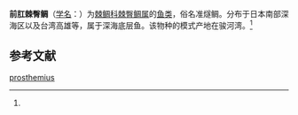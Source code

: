 {{Speciesbox
| name = 前肛棘臀鲷
| status = 
| status_system = 
| image = 
| genus = Paratrachichthys
| species = prosthemius
| authority = (Jordan et Fowler, 1902)<ref name='id6883'>{{cite web| url =http://www.bioinfo.cn/db05/BjdwSpecies.php?action=view&id=6883| title =前肛棘臀鲷| work =《中国动物物种编目数据库》| publisher =中国科学院微生物研究所| author =中国科学院动物研究所| accessdate =2009-04-11| deadurl =yes| archiveurl =https://web.archive.org/web/20160305020229/http://www.bioinfo.cn/db05/BjdwSpecies.php?action=view&id=6883| archivedate =2016-03-05}}</ref>
}}

'''前肛棘臀鲷'''（[[学名|学名]]：{{lang|la|''Paratrachichthys prosthemius''}}）为[[棘鲷科|棘鲷科]][[棘臀鲷属|棘臀鲷属]]的[[鱼类|鱼类]]，俗名准燧鲷。分布于日本南部深海区以及台湾高雄等，属于深海底层鱼。该物种的模式产地在骏河湾。<ref name='id6883'/>

== 参考文献 ==
{{reflist}}

{{Wikispecies|Paratrachichthys prosthemius}}
{{Taxonbar|from=Q10898988}}

[[Category:棘臀鲷属|prosthemius]]


{{鲈形目小作品}}